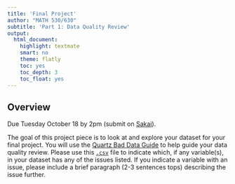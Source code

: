 ```yaml
---
title: 'Final Project'
author: "MATH 530/630"
subtitle: 'Part 1: Data Quality Review'
output:
  html_document:
    highlight: textmate
    smart: no
    theme: flatly
    toc: yes
    toc_depth: 3
    toc_float: yes
---
```



## Overview

Due Tuesday October 18 by 2pm (submit on [Sakai](https://sakai.ohsu.edu)).


The goal of this project piece is to look at and explore your dataset for your final project. You will use the [Quartz Bad Data Guide](https://github.com/Quartz/bad-data-guide/) to help guide your data quality review. Please use this  [`.csv`](quartz-bad-data-checklist.csv) file to indicate which, if any variable(s), in your dataset has any of the issues listed. If you indicate a variable with an issue, please include a brief paragraph (2-3 sentences tops) describing the issue further.